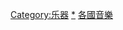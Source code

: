 {{Commonscat|Musical instruments}}

[[Category:乐器|Category:乐器]]
[[Category:民族音樂|*]]
[[Category:各國音樂|]]
